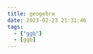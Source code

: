 ```yaml
---
title: geogebra
date: 2023-02-23 21:31:46
tags:
  - {"ggb"}
  - [ggb]
---
```

<meta name=viewport content="width=device-width,initial-scale=1">  
<meta charset="utf-8"/>
<script src="https://www.geogebra.org/apps/deployggb.js"></script>
<div id="ggb-element"></div> 
<script>  
    var params = {"appName": "graphing", "width": 800, "height": 600, "showToolBar": true, "showAlgebraInput": true, "showMenuBar": true };
    var applet = new GGBApplet(params, true);
    window.addEventListener("load", function() { 
        applet.inject('ggb-element');
    });
</script>